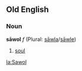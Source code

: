 ==Old English==
===Noun===
'''sāwol''' ''f'' (Plural: [[sawla|sāwla]]/[[sawle|sāwle]])

#[[soul]]

[[la:Sawol]]